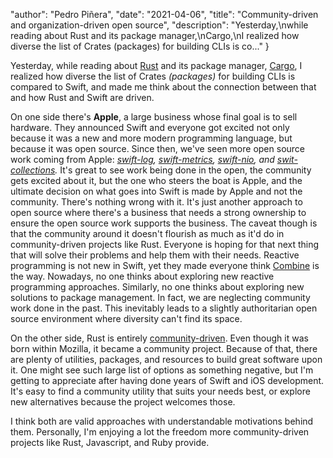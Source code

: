 
  "author": "Pedro Piñera",
  "date": "2021-04-06",
  "title": "Community-driven and organization-driven open source",
  "description": "Yesterday,\nwhile reading about Rust and its package manager,\nCargo,\nI realized how diverse the list of Crates (packages) for building CLIs is co..."
}




Yesterday,
while reading about [Rust](https://www.rust-lang.org/) and its package manager,
[Cargo](https://crates.io/),
I realized how diverse the list of Crates _(packages)_ for building CLIs is compared to Swift,
and made me think about the connection between that and how Rust and Swift are driven.

On one side there's **Apple**,
a large business whose final goal is to sell hardware.
They announced Swift and everyone got excited not only because it was a new and more modern programming language,
but because it was open source.
Since then,
we've seen more open source work coming from Apple:
_[swift-log](https://github.com/apple/swift-log),
[swift-metrics](https://github.com/apple/swift-metrics),
[swift-nio](https://github.com/apple/swift-nio),
and [swit-collections](https://github.com/apple/swift-collections)._
It's great to see work being done in the open,
the community gets excited about it,
but the one who steers the boat is Apple,
and the ultimate decision on what goes into Swift is made by Apple and not the community.
There's nothing wrong with it.
It's just another approach to open source where there's a business that needs a strong ownership to ensure the open source work supports the business.
The caveat though is that the community around it doesn't flourish as much as it'd do in community-driven projects like Rust.
Everyone is hoping for that next thing that will solve their problems and help them with their needs.
Reactive programming is not new in Swift,
yet they made everyone think [Combine](https://developer.apple.com/documentation/combine) is the way.
Nowadays, no one thinks about exploring new reactive programming approaches.
Similarly,
no one thinks about exploring new solutions to package management.
In fact, we are neglecting community work done in the past.
This inevitably leads to a slightly authoritarian open source environment where diversity can't find its space.

On the other side, Rust is entirely [community-driven](https://www.rust-lang.org/governance).
Even though it was born within Mozilla,
it became a community project.
Because of that,
there are plenty of utilities, packages, and resources to build great software upon it.
One might see such large list of options as something negative,
but I'm getting to appreciate after having done years of Swift and iOS development.
It's easy to find a community utility that suits your needs best,
or explore new alternatives because the project welcomes those.

I think both are valid approaches with understandable motivations behind them.
Personally, I'm enjoying a lot the freedom more community-driven projects like Rust, Javascript, and Ruby provide.

    